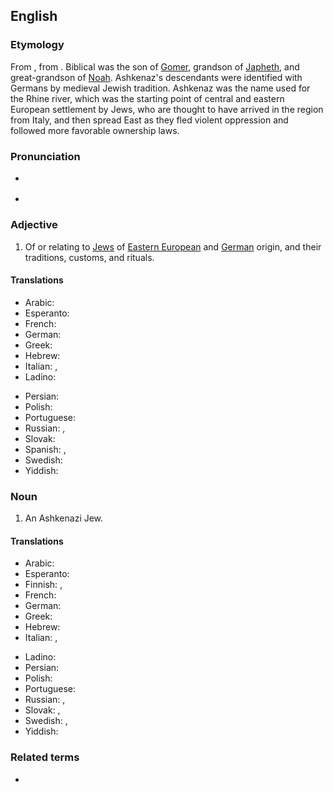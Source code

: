 {{also|ashkenazí}}
==English==
{{wikipedia}}

===Etymology===
From {{bor|en|he|אַשְׁכְּנַזִּי|tr='ashk'nazí}}, from {{der|en|hbo|אַשְׁכְּנַז||tr=ʾaškənaz}}. Biblical {{w|Ashkenaz}} was the son of [[Gomer]], grandson of [[Japheth]], and great-grandson of [[Noah]]. Ashkenaz's descendants were identified with Germans by medieval Jewish tradition. Ashkenaz was the name used for the Rhine river, which was the starting point of central and eastern European settlement by Jews, who are thought to have arrived in the region from Italy, and then spread East as they fled violent oppression and followed more favorable ownership laws.

===Pronunciation===
* {{a|UK}} {{IPA|en|/ˌæʃkɪˈnɑːzi/|/ˌæʃkɪnəˈziː/}}
* {{a|US}} {{IPA|en|/ˌɑːʃkɪˈnɑːzi/|/ˌɑːʃkɪnəˈziː/}}

===Adjective===
{{en-adj}}

# Of or relating to [[Jew]]s of [[Eastern Europe|Eastern European]] and [[German]] origin, and their traditions, customs, and rituals.

====Translations====
{{trans-top|of, or relating to Jews from Germany or Eastern Europe}}
* Arabic: {{t|ar|أَشْكِنَازِيّ}}
* Esperanto: {{t|eo|aŝkenaza}}
* French: {{t+|fr|ashkénaze}}
* German: {{t+|de|aschkenasisch}}
* Greek: {{t|el|ασκενάζι|m|f}}
* Hebrew: {{t+|he|אַשְׁכְּנַזִּי|tr='ashk'nazí}}
* Italian: {{t+|it|ashkenazita}}, {{t|it|askenazita}}
* Ladino: {{t|lad|ashkenazi}}
{{trans-mid}}
* Persian: {{t|fa|اشکنازی|tr=aškenâzi}}
* Polish: {{t+|pl|aszkenazyjski}}
* Portuguese: {{t|pt|ashkenazi}}
* Russian: {{t+|ru|ашкена́зский}}, {{t|ru|ашкенази́йский}}
* Slovak: {{t|sk|aškenázsky}}
* Spanish: {{t+|es|asquenazí}}, {{t+|es|askenazí}}
* Swedish: {{t+|sv|ashkenazisk}}
* Yiddish: {{t|yi|אַשכּנזיש|tr=ashkenazish}}
{{trans-bottom}}

===Noun===
{{en-noun|Ashkenazim|Ashkenazis}}

# An Ashkenazi Jew.

====Translations====
{{trans-top|Jew from Germany or Eastern Europe}}
* Arabic: {{t|ar|أَشْكِنَازِيّ|m}}
* Esperanto: {{t|eo|aŝkenazo}}
* Finnish: {{t|fi|aškenasi}}, {{t|fi|aškenasijuutalainen}}
* French: {{t+|fr|ashkénaze}}
* German: {{t+|de|Aschkenasi|m}}
* Greek: {{t|el|ασκενάζι|m|f}}
* Hebrew: {{t+|he|אַשְׁכְּנַזִּי|tr='ashk'nazí}}
* Italian: {{t+|it|ashkenazita|m|f}}, {{t|it|askenazita|m|f}}
{{trans-mid}}
* Ladino: {{t|lad|ashkenazi}}
* Persian: {{t|fa|اشکنازی|tr=aškenâzi}}
* Polish: {{t|pl|aszkenazyjczyk|m}}
* Portuguese: {{t|pt|ashkenazi|m|f}}
* Russian: {{t+|ru|ашкенази́|m|f}}, {{t+|ru|ашкена́з|m}}
* Slovak: {{t|sk|Aškenáz|m}}, {{t|sk|Aškenázka|f}}
* Swedish: {{t|sv|ashkenazisk jude}}, {{t+|sv|ashkenaz|c}}
* Yiddish: {{t|yi|אַשכּנזי|m|tr=ashkenazi}}
{{trans-bottom}}

===Related terms===
* {{l|en|Ashkenazic}}